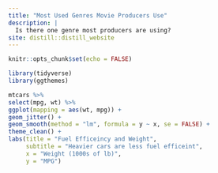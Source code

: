 ```yaml
---
title: "Most Used Genres Movie Producers Use"
description: |
  Is there one genre most producers are using?
site: distill::distill_website
---
```


```r
knitr::opts_chunk$set(echo = FALSE)

library(tidyverse)
library(ggthemes)

```

```r

mtcars %>%
select(mpg, wt) %>%
ggplot(mapping = aes(wt, mpg)) +
geom_jitter() +
geom_smooth(method = "lm", formula = y ~ x, se = FALSE) +
theme_clean() +
labs(title = "Fuel Efficeincy and Weight",
     subtitle = "Heavier cars are less fuel efficeint",
     x = "Weight (1000s of lb)",
     y = "MPG")

```

